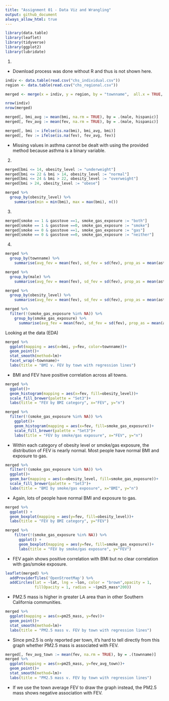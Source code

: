 ```yaml
---
title: "Assignment 01 - Data Viz and Wrangling"
output: github_document
always_allow_html: true
---
```


```r
library(data.table)
library(leaflet)
library(tidyverse)
library(ggplot2)
library(lubridate)
```



1.

- Download process was done without R and thus is not shown here.

```r
indiv <- data.table(read.csv("chs_individual.csv"))
region <- data.table(read.csv("chs_regional.csv"))

merged <- merge(x = indiv, y = region, by = "townname",  all.x = TRUE, all.y = FALSE)

nrow(indiv)
nrow(merged)

merged[, bmi_avg := mean(bmi, na.rm = TRUE), by = .(male, hispanic)]
merged[, fev_avg := mean(fev, na.rm = TRUE), by = .(male, hispanic)]

merged[, bmi := ifelse(is.na(bmi), bmi_avg, bmi)]
merged[, fev := ifelse(is.na(fev), fev_avg, fev)]
```

- Missing values in asthma cannot be dealt with using the provided method because asthma is a binary variable.



2.

```r
merged[bmi <= 14, obesity_level := "underweight"]
merged[bmi <= 22 & bmi > 14, obesity_level := "normal"]
merged[bmi <= 24 & bmi > 22, obesity_level := "overweight"]
merged[bmi > 24, obesity_level := "obese"]

merged %>%
  group_by(obesity_level) %>%
    summarise(min = min(bmi), max = max(bmi), n())
```



3.

```r
merged[smoke == 1 & gasstove ==1, smoke_gas_exposure := "both"]
merged[smoke == 1 & gasstove ==0, smoke_gas_exposure := "smoke"]
merged[smoke == 0 & gasstove ==1, smoke_gas_exposure := "gas"]
merged[smoke == 0 & gasstove ==0, smoke_gas_exposure := "neither"]
```



4.

```r
merged %>%
  group_by(townname) %>%
    summarise(avg_fev = mean(fev), sd_fev = sd(fev), prop_as = mean(asthma, na.rm = TRUE), sd_as = sd(asthma, na.rm = TRUE))

merged %>%
  group_by(male) %>%
    summarise(avg_fev = mean(fev), sd_fev = sd(fev), prop_as = mean(asthma, na.rm = TRUE), sd_as = sd(asthma, na.rm = TRUE))

merged %>%
  group_by(obesity_level) %>%
    summarise(avg_fev = mean(fev), sd_fev = sd(fev), prop_as = mean(asthma, na.rm = TRUE), sd_as = sd(asthma, na.rm = TRUE))

merged %>%
  filter(!(smoke_gas_exposure %in% NA)) %>%
    group_by(smoke_gas_exposure) %>%
      summarise(avg_fev = mean(fev), sd_fev = sd(fev), prop_as = mean(asthma, na.rm = TRUE), sd_as = sd(asthma, na.rm = TRUE))
```




Looking at the data (EDA)

```r
merged %>%
  ggplot(mapping = aes(x=bmi, y=fev, color=townname))+
  geom_point()+
  stat_smooth(method=lm)+
  facet_wrap(~townname)+
  labs(title = "BMI v. FEV by town with regression lines")
```

- BMI and FEV have positive correlation across all towns.

```r
merged %>%
  ggplot()+
  geom_histogram(mapping = aes(x=fev, fill=obesity_level))+
  scale_fill_brewer(palette = "Set3")+
  labs(title = "FEV by BMI category", x="FEV", y="n")

merged %>%
  filter(!(smoke_gas_exposure %in% NA)) %>%
    ggplot()+
    geom_histogram(mapping = aes(x=fev, fill=smoke_gas_exposure))+
    scale_fill_brewer(palette = "Set3")+
    labs(title = "FEV by smoke/gas exposure", x="FEV", y="n")

```

- Within each category of obesity level or smoke/gas exposure, the distribution of FEV is nearly normal. Most people have normal BMI and exposure to gas.

```r
merged %>%
  filter(!(smoke_gas_exposure %in% NA)) %>%
  ggplot()+
  geom_bar(mapping = aes(x=obesity_level, fill=smoke_gas_exposure))+
  scale_fill_brewer(palette = "Set3")+
  labs(title = "BMI by smoke/gas exposure", x="BMI", y="n")
```

- Again, lots of people have normal BMI and exposure to gas.

```r
merged %>%
  ggplot() +
  geom_boxplot(mapping = aes(y=fev, fill=obesity_level))+
  labs(title = "FEV by BMI category", y="FEV")

merged %>%
    filter(!(smoke_gas_exposure %in% NA)) %>%
      ggplot() +
      geom_boxplot(mapping = aes(y=fev, fill=smoke_gas_exposure))+
      labs(title = "FEV by smoke/gas exposure", y="FEV")
```

- FEV again shows positive correlation with BMI but no clear correlation with gas/smoke exposure.

```r
leaflet(merged) %>%
  addProviderTiles('OpenStreetMap') %>%
  addCircles(lat = ~lat, lng = ~lon, color = "brown",opacity = 1,
             fillOpacity = 1, radius = ~(pm25_mass*200))
```

- PM2.5 mass is higher in greater LA area than in other Southern California communities.

```r
merged %>%
  ggplot(mapping = aes(x=pm25_mass, y=fev))+
  geom_point()+
  stat_smooth(method=lm)+
  labs(title = "PM2.5 mass v. FEV by town with regression lines")
```

- Since pm2.5 is only reported per town, it's hard to tell directly from this graph whether PM2.5 mass is associated with FEV.

```r
merged[, fev_avg_town := mean(fev, na.rm = TRUE), by = .(townname)]
merged %>%
  ggplot(mapping = aes(x=pm25_mass, y=fev_avg_town))+
  geom_point()+
  stat_smooth(method=lm)+
  labs(title = "PM2.5 mass v. FEV by town with regression lines")
```

- If we use the town average FEV to draw the graph instead, the PM2.5 mass shows negative association with FEV.